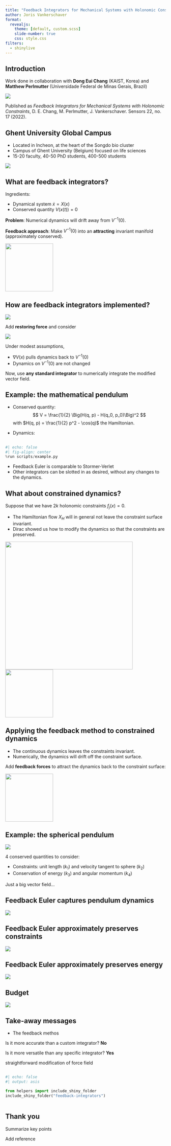 ```yaml
---
title: "Feedback Integrators for Mechanical Systems with Holonomic Constraints"
author: Joris Vankerschaver
format:
  revealjs:
    theme: [default, custom.scss]
    slide-number: true
    css: style.css
filters:
  - shinylive      
---
```


## Introduction

Work done in collaboration with **Dong Eui Chang** (KAIST, Korea) and **Matthew Perlmutter** (Universidade Federal de Minas Gerais, Brazil)

![](./images/dongandmatt.png){fig-align=center}

Published as *Feedback Integrators for Mechanical Systems with Holonomic Constraints*, D. E. Chang, M. Perlmutter, J. Vankerschaver. Sensors 22, no. 17 (2022).


## Ghent University Global Campus

- Located in Incheon, at the heart of the Songdo bio cluster
- Campus of Ghent University (Belgium) focused on life sciences
- 15-20 faculty, 40-50 PhD students, 400-500 students

![](./images/campus.png){fig-align="center"}


## What are feedback integrators?

Ingredients:

- Dynamical system $\dot{x} = X(x)$
- Conserved quantity $V(x(t)) = 0$

**Problem**: Numerical dynamics will drift away from $V^{-1}(0)$.

**Feedback approach**: Make $V^{-1}(0)$ into an **attracting** invariant manifold (approximately conserved).

![](./images/unconstrained.svg){fig-align=center height=150}

## How are feedback integrators implemented?

![](./images/restoring-vector-field.png){.absolute top=130 right=0}

Add **restoring force** and consider

![](./images/annotated-feedback.png)

Under modest assumptions,

- $\nabla V(x)$ pulls dynamics back to $V^{-1}(0)$
- Dynamics on $V^{-1}(0)$ are not changed

Now, use **any standard integrator** to numerically integrate the modified vector field.


## Example: the mathematical pendulum

- Conserved quantity:
$$
    V = \frac{1}{2} \Big(H(q, p) - H(q_0, p_0)\Big)^2
$$
with $H(q, p) = \frac{1}{2} p^2 - \cos(q)$ the Hamiltonian.


- Dynamics:

\begin{align*}
    \dot{q} & = \Big(p - \alpha \Delta H \sin(q) \Big) \\
    \dot{p} & = \Big(- \sin(q) - \alpha \Delta H p \Big).
\end{align*}

## 

```python
#| echo: false
#| fig-align: center
%run scripts/example.py

```

- Feedback Euler is comparable to Stormer-Verlet
- Other integrators can be slotted in as desired, without any changes to the dynamics.


## What about constrained dynamics?

Suppose that we have $2k$ holonomic constraints $f_j(x) = 0$.

- The Hamiltonian flow $X_H$ will in general not leave the constraint surface invariant.
- Dirac showed us how to modify the dynamics so that the constraints are preserved.

![](./images/constraint-projection.png){width=400}
![](./images/annotated-dirac.png){fig-align=center height=150}

## Applying the feedback method to constrained dynamics

- The continuous dynamics leaves the constraints invariant.
- Numerically, the dynamics will drift off the constraint surface.

Add **feedback forces** to attract the dynamics back to the constraint surface:


![](./images/annotated-feedback-dirac.png){fig-align=center height=150}


## Example: the spherical pendulum

![](./images/annotated-eom.png)

4 conserved quantities to consider:

- Constraints: unit length ($k_1$) and velocity tangent to sphere ($k_2$)
- Conservation of energy ($k_3$) and angular momentum ($k_4$)

Just a big vector field...

## Feedback Euler captures pendulum dynamics

![](./images/threeD.png)

## Feedback Euler approximately preserves constraints

![](./images/error-f1.png) 

## Feedback Euler approximately preserves energy

![](./images/error-H.png)

## Budget

![](./images/error-vs-budget.png)


## Take-away messages

- The feedback methos

Is it more accurate than a custom integrator? **No**

Is it more versatile than any specific integrator? **Yes**


straightforward modification of force field


##

```python
#| echo: false
#| output: asis

from helpers import include_shiny_folder
include_shiny_folder("feedback-integrators")
    
```



## Thank you

Summarize key points


Add reference

